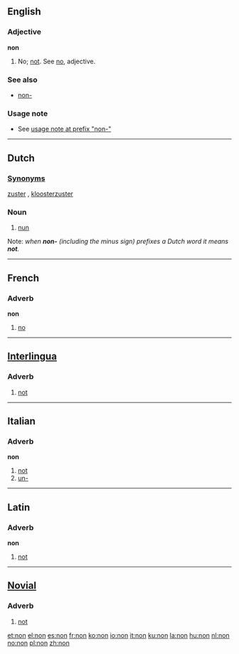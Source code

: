 ==English==

===Adjective===
'''non'''
# No; [[not]]. See [[no]], adjective.

===See also===
*[[non-]] 

===Usage note===
* See [[non-#usage note|usage note at prefix "non-"]]

----
==Dutch==
===[[Synonym]]s===
[[zuster]] {{f}}, [[kloosterzuster]] {{f}}
===Noun===
# [[nun]]

Note: ''when '''non-''' (including the minus sign) prefixes a Dutch word it means '''not'''.''

----
==French==
===Adverb===
'''non'''
#[[no]]

----

==[[Interlingua]]==
===Adverb===
#[[not]]

----
==Italian==
===Adverb===
'''non'''

# [[not]]
# [[un-]]

----

==Latin==
===Adverb===
'''non'''
# [[not]]

----

==[[Novial]]==
===Adverb===
# [[not]]

[[et:non]]
[[el:non]]
[[es:non]]
[[fr:non]]
[[ko:non]]
[[io:non]]
[[it:non]]
[[ku:non]]
[[la:non]]
[[hu:non]]
[[nl:non]]
[[no:non]]
[[pl:non]]
[[zh:non]]